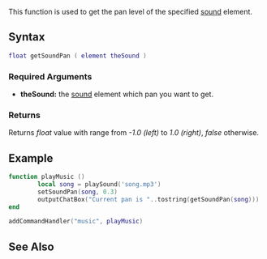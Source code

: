  
{{Client function}}
This function is used to get the pan level of the specified [[/sound.md|sound]] element.

==Syntax== 
<syntaxhighlight lang="lua">float getSoundPan ( element theSound )</syntaxhighlight> 
{{OOP||[[/sound.md|sound]]:getPan|pan|setSoundPan}}
===Required Arguments=== 
*'''theSound:''' the [[/sound.md|sound]] element which pan you want to get.

===Returns===
Returns ''float'' value with range from ''-1.0 (left)'' to ''1.0 (right)'', ''false'' otherwise.

==Example== 
<section name="Client" class="client" show="true">
<syntaxhighlight lang="lua">
function playMusic ()
        local song = playSound('song.mp3')
        setSoundPan(song, 0.3)
        outputChatBox("Current pan is "..tostring(getSoundPan(song)))
end

addCommandHandler("music", playMusic)
</syntaxhighlight>
</section>

==See Also==
{{Client_audio_functions}}